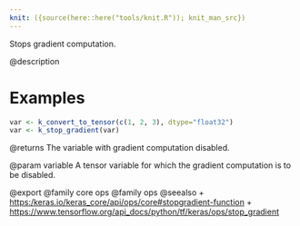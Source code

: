 ```yaml
---
knit: ({source(here::here("tools/knit.R")); knit_man_src})
---
```

Stops gradient computation.

@description

# Examples
```r
var <- k_convert_to_tensor(c(1, 2, 3), dtype="float32")
var <- k_stop_gradient(var)
```

@returns
The variable with gradient computation disabled.

@param variable
A tensor variable for which the gradient
computation is to be disabled.

@export
@family core ops
@family ops
@seealso
+ <https:/keras.io/keras_core/api/ops/core#stopgradient-function>
+ <https://www.tensorflow.org/api_docs/python/tf/keras/ops/stop_gradient>

